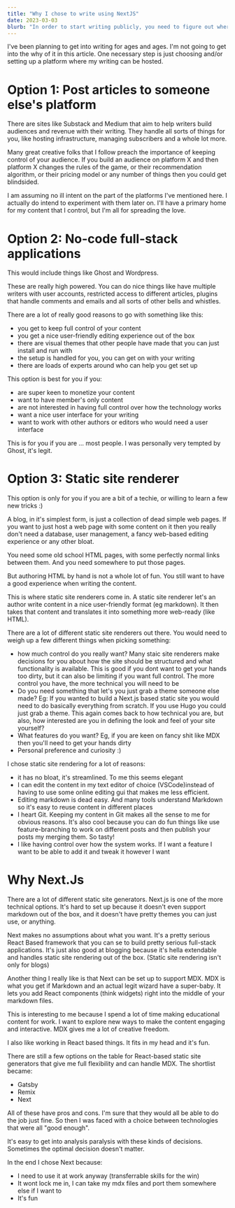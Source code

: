 ```yaml
---
title: "Why I chose to write using NextJS"
date: 2023-03-03
blurb: "In order to start writing publicly, you need to figure out where you want to write. Here's how I made my decision and a few things you might want to consider"
---
```


I've been planning to get into writing for ages and ages. I'm not going to get into the why of it in this article. One necessary step is just choosing and/or setting up a platform where my writing can be hosted.

# Option 1: Post articles to someone else's platform

There are sites like Substack and Medium that aim to help writers build audiences and revenue with their writing. They handle all sorts of things for you, like hosting infrastructure, managing subscribers and a whole lot more.

Many great creative folks that I follow preach the importance of keeping control of your audience. If you build an audience on platform X and then platform X changes the rules of the game, or their recommendation algorithm, or their pricing model or any number of things then you could get blindsided.

I am assuming no ill intent on the part of the platforms I've mentioned here. I actually do intend to experiment with them later on. I'll have a primary home for my content that I control, but I'm all for spreading the love.

# Option 2: No-code full-stack applications

This would include things like Ghost and Wordpress.

These are really high powered. You can do nice things like have multiple writers with user accounts, restricted access to different articles, plugins that handle comments and emails and all sorts of other bells and whistles.

There are a lot of really good reasons to go with something like this:

- you get to keep full control of your content
- you get a nice user-friendly editing experience out of the box
- there are visual themes that other people have made that you can just install and run with
- the setup is handled for you, you can get on with your writing
- there are loads of experts around who can help you get set up

This option is best for you if you:

- are super keen to monetize your content
- want to have member's only content
- are not interested in having full control over how the technology works
- want a nice user interface for your writing
- want to work with other authors or editors who would need a user interface

This is for you if you are ... most people. I was personally very tempted by Ghost, it's legit.

# Option 3: Static site renderer

This option is only for you if you are a bit of a techie, or willing to learn a few new tricks :)

A blog, in it's simplest form, is just a collection of dead simple web pages. If you want to just host a web page with some content on it then you really don't need a database, user management, a fancy web-based editing experience or any other bloat.

You need some old school HTML pages, with some perfectly normal links between them. And you need somewhere to put those pages.

But authoring HTML by hand is not a whole lot of fun. You still want to have a good experience when writing the content.

This is where static site renderers come in. A static site renderer let's an author write content in a nice user-friendly format (eg markdown). It then takes that content and translates it into something more web-ready (like HTML).

There are a lot of different static site renderers out there. You would need to weigh up a few different things when picking something:

- how much control do you really want? Many staic site renderers make decisions for you about how the site should be structured and what functionality is available. This is good if you dont want to get your hands too dirty, but it can also be limiting if you want full control. The more control you have, the more technical you will need to be
- Do you need something that let's you just grab a theme someone else made? Eg: If you wanted to build a Next.js based static site you would need to do basically everything from scratch. If you use Hugo you could just grab a theme. This again comes back to how technical you are, but also, how interested are you in defining the look and feel of your site yourself?
- What features do you want? Eg, if you are keen on fancy shit like MDX then you'll need to get your hands dirty
- Personal preference and curiosity :)

I chose static site rendering for a lot of reasons:

- it has no bloat, it's streamlined. To me this seems elegant
- I can edit the content in my text editor of choice (VSCode)instead of having to use some online editing gui that makes me less efficient.
- Editing markdown is dead easy. And many tools understand Markdown so it's easy to reuse content in different places
- I heart Git. Keeping my content in Git makes all the sense to me for obvious reasons. It's also cool because you can do fun things like use feature-branching to work on different posts and then publish your posts my merging them. So tasty!
- I like having control over how the system works. If I want a feature I want to be able to add it and tweak it however I want

# Why Next.Js

There are a lot of different static site generators. Next.js is one of the more technical options. It's hard to set up because it doesn't even support markdown out of the box, and it doesn't have pretty themes you can just use, or anything.

Next makes no assumptions about what you want. It's a pretty serious React Based framework that you can se to build pretty serious full-stack applications. It's just also good at blogging because it's hella extendable and handles static site rendering out of the box. (Static site rendering isn't only for blogs)

Another thing I really like is that Next can be set up to support MDX. MDX is what you get if Markdown and an actual legit wizard have a super-baby. It lets you add React components (think widgets) right into the middle of your markdown files.

This is interesting to me because I spend a lot of time making educational content for work. I want to explore new ways to make the content engaging and interactive. MDX gives me a lot of creative freedom.

I also like working in React based things. It fits in my head and it's fun.

There are still a few options on the table for React-based static site generators that give me full flexibility and can handle MDX. The shortlist became:

- Gatsby
- Remix
- Next

All of these have pros and cons. I'm sure that they would all be able to do the job just fine. So then I was faced with a choice between technologies that were all "good enough".

It's easy to get into analysis paralysis with these kinds of decisions. Sometimes the optimal decision doesn't matter.

In the end I chose Next because:

- I need to use it at work anyway (transferrable skills for the win)
- It wont lock me in, I can take my mdx files and port them somewhere else if I want to
- It's fun
